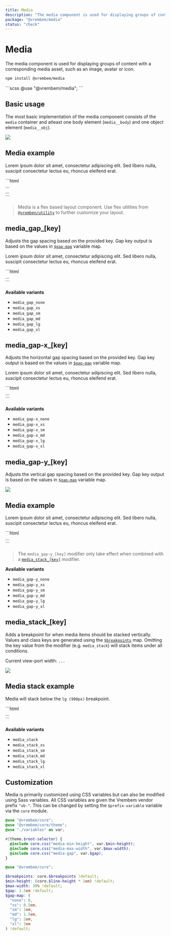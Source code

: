 ```yaml
---
title: Media
description: "The media component is used for displaying groups of content with a corresponding media asset, such as an image, avatar or icon."
package: "@vrembem/media"
status: "check"
---
```



# Media

The media component is used for displaying groups of content with a corresponding media asset, such as an image, avatar or icon.

```sh
npm install @vrembem/media
```

<CodeExample lang="scss">
  ```scss
  @use "@vrembem/media";
  ```
</CodeExample>

## Basic usage

The most basic implementation of the media component consists of the `media` container and atleast one body element (`media__body`) and one object element (`media__obj`).

<CodeExample>
  <Fragment slot="output">
    <div class="media">
      <div class="media__obj">
        <img class="radius" src="https://picsum.photos/id/64/64/64" />
      </div>
      <div class="media__body">
        <h2 class="font-size-lg">Media example</h2>
        <p>Lorem ipsum dolor sit amet, consectetur adipiscing elit. Sed libero nulla, suscipit consectetur lectus eu, rhoncus eleifend erat.</p>
      </div>
    </div>
  </Fragment>
  ```html
  <div class="media">
    <div class="media__obj">
      ...
    </div>
    <div class="media__body">
      ...
    </div>
  </div>
  ```
</CodeExample>

> Media is a flex based layout component. Use flex utilities from [`@vremben/utility`](/packages/utility) to further customize your layout. 

## media_gap_[key]

Adjusts the gap spacing based on the provided key. Gap key output is based on the values in [`$gap-map`](#scss-variables-file) variable map.

<CodeExample>
  <Fragment slot="output">
    <div class="media media_gap_sm">
      <div class="media__obj">
        <Icon name="settings" classes="foreground-primary" />
      </div>
      <div class="media__body">
        <p>Lorem ipsum dolor sit amet, consectetur adipiscing elit. Sed libero nulla, suscipit consectetur lectus eu, rhoncus eleifend erat.</p>
      </div>
    </div>
  </Fragment>
  ```html
  <div class="media media_gap_sm">
    ...
  </div>
  ```
</CodeExample>

**Available variants**

- `media_gap_none`
- `media_gap_xs`
- `media_gap_sm`
- `media_gap_md`
- `media_gap_lg`
- `media_gap_xl`

## media_gap-x_[key]

Adjusts the horizontal gap spacing based on the provided key. Gap key output is based on the values in [`$gap-map`](#scss-variables-file) variable map.

<CodeExample>
  <Fragment slot="output">
    <div class="media media_gap-x_lg">
      <div class="media__obj">
        <Icon name="settings" classes="foreground-primary" />
      </div>
      <div class="media__body">
        <p>Lorem ipsum dolor sit amet, consectetur adipiscing elit. Sed libero nulla, suscipit consectetur lectus eu, rhoncus eleifend erat.</p>
      </div>
    </div>
  </Fragment>
  ```html
  <div class="media media_gap-x_lg">
    ...
  </div>
  ```
</CodeExample>

**Available variants**

- `media_gap-x_none`
- `media_gap-x_xs`
- `media_gap-x_sm`
- `media_gap-x_md`
- `media_gap-x_lg`
- `media_gap-x_xl`

## media_gap-y_[key]

Adjusts the vertical gap spacing based on the provided key. Gap key output is based on the values in [`$gap-map`](#scss-variables-file) variable map.

<CodeExample>
  <Fragment slot="output">
    <div class="media media_gap-y_xs media_stack">
      <div class="media__obj">
        <img class="radius" src="https://picsum.photos/id/64/64/64" />
      </div>
      <div class="media__body">
        <h2 class="font-size-lg">Media example</h2>
        <p>Lorem ipsum dolor sit amet, consectetur adipiscing elit. Sed libero nulla, suscipit consectetur lectus eu, rhoncus eleifend erat.</p>
      </div>
    </div>
  </Fragment>
  ```html
  <div class="media media_gap-y_xs media_stack">
    ...
  </div>
  ```
</CodeExample>

> The `media_gap-y_[key]` modifier only take effect when combined with a [`media_stack_[key]`](#media_stack_key) modifier.

**Available variants**

- `media_gap-y_none`
- `media_gap-y_xs`
- `media_gap-y_sm`
- `media_gap-y_md`
- `media_gap-y_lg`
- `media_gap-y_xl`

## media_stack_[key]

Adds a breakpoint for when media items should be stacked vertically. Values and class keys are generated using the [`$breakpoints`](#scss-variables-file) map. Omitting the key value from the modifier (e.g. `media_stack`) will stack items under all conditions.

<CodeExample>
  <div slot="output" class="gap-y">
    <p>Current view-port width: <code data-vp-width>...</code></p>
    <div class="media media_stack_lg">
      <div class="media__obj">
        <img class="radius" src="https://picsum.photos/id/64/64/64" />
      </div>
      <div class="media__body">
        <h2 class="font-size-lg">Media stack example</h2>
        <p>Media will stack below the <code>lg (990px)</code> breakpoint.</p>
      </div>
    </div>
  </div>
  ```html
  <div class="media media_stack_lg">
    ...
  </div>
  ```
</CodeExample>

**Available variants**

- `media_stack`
- `media_stack_xs`
- `media_stack_sm`
- `media_stack_md`
- `media_stack_lg`
- `media_stack_xl`

## Customization

Media is primarily customized using CSS variables but can also be modified using Sass variables. All CSS variables are given the Vrembem vendor prefix `"vb-"`. This can be changed by setting the `$prefix-variable` variable via the `core` module.

<DocBlock name="CSS Variables" src="media/src/_root.scss">

  ```scss
  @use "@vrembem/core";
  @use "@vrembem/core/theme";
  @use "./variables" as var;

  #{theme.$root-selector} {
    @include core.css("media-min-height", var.$min-height);
    @include core.css("media-max-width", var.$max-width);
    @include core.css("media-gap", var.$gap);
  }
  ```
</DocBlock>

<DocBlock name="SCSS Variables" src="media/src/_variables.scss">

  ```scss
  @use "@vrembem/core";

  $breakpoints: core.$breakpoints !default;
  $min-height: (core.$line-height * 1em) !default;
  $max-width: 30% !default;
  $gap: 1.5em !default;
  $gap-map: (
    "none": 0,
    "xs": 0.5em,
    "sm": 1em,
    "md": 1.5em,
    "lg": 2em,
    "xl": 3em
  ) !default;
  ```
</DocBlock>
